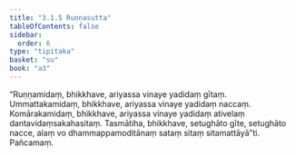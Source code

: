 ```yaml
---
title: "3.1.5 Ruṇṇasutta"
tableOfContents: false
sidebar:
  order: 6
type: "tipitaka"
basket: "su"
book: "a3"
---
```



<DynamicBreadcrumb />

<Division number="108" book="a3">

<Paragraph number="880" book="a3">
“Ruṇṇamidaṃ, bhikkhave, ariyassa vinaye yadidaṃ gītaṃ. Ummattakamidaṃ, bhikkhave, ariyassa vinaye yadidaṃ naccaṃ. Komārakamidaṃ, bhikkhave, ariyassa vinaye yadidaṃ ativelaṃ dantavidaṃsakahasitaṃ. Tasmātiha, bhikkhave, setughāto gīte, setughāto nacce, alaṃ vo dhammappamoditānaṃ sataṃ sitaṃ sitamattāyā”ti.

</Paragraph>
</Division>

<Paragraph number="881" type="center" book="a3">
Pañcamaṃ.
</Paragraph>